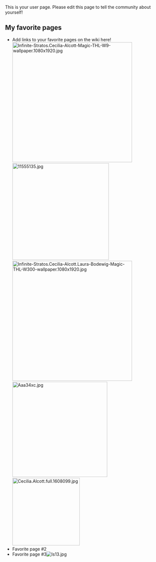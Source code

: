 
This is your user page. Please edit this page to tell the community about yourself!

==My favorite pages==

* Add links to your favorite pages on the wiki here![[File:Infinite-Stratos.Cecilia-Alcott-Magic-THL-W9-wallpaper.1080x1920.jpg|thumb|391x391px]][[File:11555135.jpg|thumb|315x315px]][[File:Infinite-Stratos.Cecilia-Alcott.Laura-Bodewig-Magic-THL-W300-wallpaper.1080x1920.jpg|thumb|391x391px]][[File:Aaa34xc.jpg|thumb|310x310px]][[File:Cecilia.Alcott.full.1608099.jpg|thumb|220x220px]]
* Favorite page #2
* Favorite page #3[[File:Is13.jpg|thumb]]